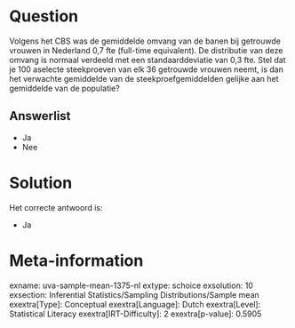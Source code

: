 Question
========

Volgens het CBS was de gemiddelde omvang van de banen bij getrouwde
vrouwen in Nederland 0,7 fte (full-time equivalent). De distributie van
deze omvang is normaal verdeeld met een standaarddeviatie van 0,3 fte.
Stel dat je 100 aselecte steekproeven van elk 36 getrouwde vrouwen
neemt, is dan het verwachte gemiddelde van de steekproefgemiddelden
gelijke aan het gemiddelde van de populatie?

Answerlist
----------

* Ja
* Nee

Solution
========

Het correcte antwoord is: 

* Ja

Meta-information
================
exname: uva-sample-mean-1375-nl
extype: schoice
exsolution: 10
exsection: Inferential Statistics/Sampling Distributions/Sample mean
exextra[Type]: Conceptual
exextra[Language]: Dutch
exextra[Level]: Statistical Literacy
exextra[IRT-Difficulty]: 2
exextra[p-value]: 0.5905
